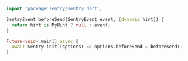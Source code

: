 ```dart
import 'package:sentry/sentry.dart';

SentryEvent beforeSend(SentryEvent event, {dynamic hint}) {
  return hint is MyHint ? null : event;
}

Future<void> main() async {
  await Sentry.init((options) => options.beforeSend = beforeSend);
}
```
